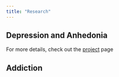 ```yaml
---
title: "Research"
---
```


## Depression and Anhedonia

For more details, check out the [project](projects/depression.html) page

## Addiction

## 
